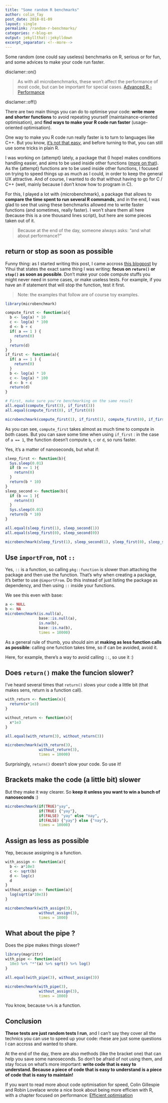 ```yaml
---
title: "Some random R benchmarks"
author: colin_fay
post_date: 2018-01-09
layout: single
permalink: /random-r-benchmarks/
categories: r-blog-en
output: jekyllthat::jekylldown
excerpt_separator: <!--more-->
---
```


Some random (one could say useless) benchmarks on R, serious or for fun, and some advices to make your code run faster. 
<!--more-->

disclamer::on() 

> As with all microbenchmarks, these won’t affect the performance of most code, but can be important for special cases. 
[Advanced R -  Performance](http://adv-r.had.co.nz/Performance.html)

disclamer::off()

There are two main things you can do to optimise your code: __write more and shorter functions__ to avoid repeating yourself (maintainance-oriented optimisation), and __find ways to make your R code run faster__ (usage-oriented optimisation). 

One way to make you R code run really faster is to turn to languages like C++. But you know, [it's not that easy](https://memegenerator.net/img/instances/500x/39604158/i-love-c-it-makes-people-cry.jpg), and before turning to that, you can still use some tricks in plain R. 

I was working on {attempt} lately, a package that (I hope) makes conditions handling easier, and aims to be used inside other functions ([more on that](https://github.com/ColinFay/attempt)). As the {attempt} functions are to be used inside other functions, I focused on trying to speed things up as much as I could, in order to keep the general UX attractive. And of course, I wanted to do that without having to go for C / C++ (well, mainly because I don't know how to program in C). 

For this, I played a lot with {microbenchmark}, a package that allows to __compare the time spent to run several R commands__, and in the end, I was glad to see that using these benchmarks allowed me to write faster functions (and sometimes, really faster). I won't share them all here (because this is a one thousand lines script), but here are some pieces taken out of it.

> Because at the end of the day, someone always asks: "and what about performance?"

## return or stop as soon as possible 

Funny thing: as I started writing this post, I came accross [this blogpost](https://yihui.name/en/2018/01/stop-early/) by Yihui that states the exact same thing I was writing: __focus on `return()` or `stop()` as soon as possible__. Don't make your code compute stuffs you might never need in some cases, or make useless tests. For example, if you have an if statement that will stop the function, test it first.

> Note: the examples that follow are of course toy examples. 

```r
library(microbenchmark)

compute_first <- function(a){
  b <- log(a) * 10 
  c <- log(a) * 100
  d <- b + c
  if( a == 1 ) {
    return(0)
  }
  return(d)
}
if_first <- function(a){
  if( a == 1 ) {
    return(0)
  }
  b <- log(a) * 10 
  c <- log(a) * 100
  d <- b + c
  return(d)
}

# First, make sure you're benchmarking on the same result
all.equal(compute_first(3), if_first(3))
all.equal(compute_first(0), if_first(0))
```

```r
microbenchmark(compute_first(1), if_first(1), compute_first(0), if_first(0), times = 100)
```

As you can see, `compute_first` takes almost as much time to compute in both cases. But you can save some time when using `if_first` : in the case of `a == 1`, the function doesn't compute `b`, `c` or `d`, so runs faster. 

Yes, it's a matter of nanoseconds, but what if: 

```r
sleep_first <- function(b){
  Sys.sleep(0.01)
  if (b == 1 ){
    return(0)
  }
  return(b * 10)
}
sleep_second <- function(b){
  if (b == 1 ){
    return(0)
  }
  Sys.sleep(0.01)
  return(b * 10)
}

all.equal(sleep_first(1), sleep_second(1))
all.equal(sleep_first(0), sleep_second(0))
```

```r

microbenchmark(sleep_first(1), sleep_second(1), sleep_first(0), sleep_second(0), times = 100)
```

## Use `importFrom`, not `::`

Yes, `::` is a function, so calling `pkg::function` is slower than attaching the package and then use the function. That's why when creating a package, it's better to use `@importFrom`. Do this instead of just listing the package as dependency, and then using `::` inside your functions. 

We see this even with base: 

```r
a <- NULL
b <- NA
microbenchmark(is.null(a), 
               base::is.null(a), 
               is.na(b), 
               base::is.na(b),
               times = 10000)
```

As a general rule of thumb, you should aim at __making as less function calls as possible__: calling one function takes time, so if can be avoided, avoid it. 

Here, for example, there's a way to avoid calling `::`, so use it :) 

## Does `return()` make the funcion slower?

I've heard several times that `return()` slows your code a little bit (that makes sens, return is a function call). 

```r
with_return <- function(x){
  return(x*1e3)
}

without_return <- function(x){
  x*1e3
}

all.equal(with_return(3), without_return(3))
```

```r
microbenchmark(with_return(3),
               without_return(3),
               times = 10000)
```

Surprisingly, `return()` doesn't slow your code. So use it! 

## Brackets make the code (a little bit) slower 

But they make it way clearer. So __keep it unless you want to win a bunch of nanoseconds__ :) 

```r
microbenchmark(if(TRUE)"yay",
               if(TRUE) {"yay"},
               if(FALSE) "yay" else "nay", 
               if(FALSE) {"yay"} else {"nay"}, 
               times = 10000)
```

## Assign as less as possible 

Yep, because assigning is a function.

```r
with_assign <- function(a){
  b <- a*10e3
  c <- sqrt(b)
  d <- log(c)
  d
}
without_assign <- function(a){
  log(sqrt(a*10e3))
}

microbenchmark(with_assign(3),
               without_assign(3),
               times = 1000)
```

## What about the pipe ? 

Does the pipe makes things slower?

```r
library(magrittr)
with_pipe <- function(a){
  10e3 %>% "*"(a) %>% sqrt() %>% log()
}

all.equal(with_pipe(3), without_assign(3))
```

```r

microbenchmark(with_pipe(3),
               without_assign(3),
               times = 1000)
```

You know, because `%>%` is a function. 

## Conclusion 

__These tests are just random tests I run__, and I can't say they cover all the technics you can use to speed up your code: rhese are just some questions I can accross and wanted to share.

At the end of the day, there are also methods (like the bracket one) that can help you save some nanoseconds. So don't be afraid of not using them, and stay focus on what's more important: __write code that is easy to understand. Because a piece of code that is easy to understand is a piece of code that is easy to maintain!__  

If you want to read more about code optimisation for speed, Colin Gillespie and Robin Lovelace wrote a nice book about being more efficien with R, with a chapter focused on performance: [Efficient optimisation](https://csgillespie.github.io/efficientR/performance.html)
